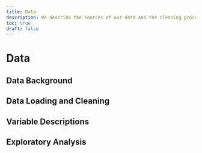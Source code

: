 ```yaml
---
title: Data
description: We describe the sources of our data and the cleaning process.
toc: true
draft: false
---
```


# Data

## Data Background

## Data Loading and Cleaning

## Variable Descriptions

## Exploratory Analysis
